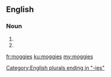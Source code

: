 ==English==

===Noun===
{{head|en|plural}}

# {{plural of|moggy|lang=en}}
# {{plural of|moggie|lang=en}}

[[Category:English plurals ending in "-ies"]]

[[fr:moggies]]
[[ku:moggies]]
[[my:moggies]]